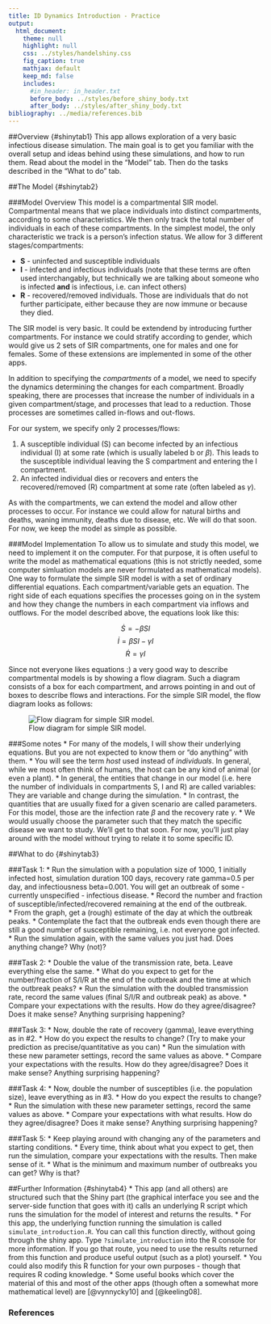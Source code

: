 ```yaml
---
title: ID Dynamics Introduction - Practice
output:
  html_document:
    theme: null
    highlight: null
    css: ../styles/handelshiny.css
    fig_caption: true
    mathjax: default 
    keep_md: false
    includes:
      #in_header: in_header.txt
      before_body: ../styles/before_shiny_body.txt
      after_body: ../styles/after_shiny_body.txt 
bibliography: ../media/references.bib
---
```


##Overview {#shinytab1}
This app allows exploration of a very basic infectious disease simulation. The main goal is to get you familiar with the overall setup and ideas behind using these simulations, and how to run them. Read about the model in the "Model" tab. Then do the tasks described in the "What to do" tab.


##The Model {#shinytab2}

###Model Overview
This model is a compartmental SIR model. Compartmental means that we place individuals into distinct compartments, according to some characteristics. We then only track the total number of individuals in each of these compartments. In the simplest model, the only characteristic we track is a person's infection status. We allow for 3 different stages/compartments: 

* **S** - uninfected and susceptible individuals 
* **I** - infected and infectious individuals (note that these terms are often used interchangably, but technically we are talking about someone who is infected **and** is infectious, i.e. can infect others)
* **R** - recovered/removed individuals. Those are individuals that do not further participate, either because they are now immune or because they died.

The SIR model is very basic. It could be extendend by introducing further compartments. For instance we could stratify according to gender, which would give us 2 sets of SIR compartments, one for males and one for females. Some of these extensions are implemented in some of the other apps.

In addition to specifying the *compartments* of a model, we need to specify the dynamics determining the changes for each compartment. Broadly speaking, there are processes that increase the number of individuals in a given compartment/stage, and processes that lead to a reduction. Those processes are sometimes called in-flows and out-flows. 

For our system, we specify only 2 processes/flows: 

1. A susceptible individual (S) can become infected by an infectious individual (I) at some rate (which is usually labeled b or $\beta$). This leads to the susceptible individual leaving the S compartment and entering the I compartment.   
2. An infected individual dies or recovers and enters the recovered/removed (R) compartment at some rate (often labeled as $\gamma$).

As with the compartments, we can extend the model and allow other processes to occur. For instance we could allow for natural births and deaths, waning immunity, deaths due to disease, etc. We will do that soon. For now, we keep the model as simple as possible.

###Model Implementation
To allow us to simulate and study this model, we need to implement it on the computer. For that purpose, it is often useful to write the model as mathematical equations (this is not strictly needed, some computer simluation models are never formulated as mathematical models). One way to formulate the simple SIR model is with a set of ordinary differential equations. Each compartment/variable gets an equation. The right side of each equations specifies the processes going on in the system and how they change the numbers in each compartment via inflows and outflows. For the model described above, the equations look like this:

$$\dot S = -\beta SI$$ 
$$\dot I = \beta S I - \gamma I$$
$$\dot R = \gamma I$$

Since not everyone likes equations :) a very good way to describe compartmental models is by showing a flow diagram. Such a diagram consists of a box for each compartment, and arrows pointing in and out of boxes to describe flows and interactions. For the simple SIR model, the flow diagram looks as follows:

![Flow diagram for simple SIR model. ](../media/SIRdiagram.png)


###Some notes
* For many of the models, I will show their underlying equations. But you are not expected to know them or "do anything" with them.
* You will see the term *host* used instead of *individuals*. In general, while we most often think of humans, the host can be any kind of animal (or even a plant).
* In general, the entities that change in our model (i.e. here the number of individuals in compartments S, I and R) are called variables: They are variable and change during the simulation. 
* In contrast, the quantities that are usually fixed for a given scenario are called parameters. For this model, those are the infection rate $\beta$ and the recovery rate $\gamma$.
* We would usually choose the parameter such that they match the specific disease we want to study. We'll get to that soon. For now, you'll just play around with the model without trying to relate it to some specific ID.



##What to do {#shinytab3}

###Task 1: 
* Run the simulation with a population size of 1000, 1 initially infected host, simulation duration 100 days, recovery rate gamma=0.5 per day, and infectiousness beta=0.001. You will get an outbreak of some - currently unspecified - infectious disease. 
* Record the number and fraction of susceptible/infected/recovered remaining at the end of the outbreak.    
* From the graph, get a (rough) estimate of the day at which the outbreak peaks.
* Contemplate the fact that the outbreak ends even though there are still a good number of susceptible remaining, i.e. not everyone got infected. 
* Run the simulation again, with the same values you just had. Does anything change? Why (not)?

###Task 2: 
* Double the value of the transmission rate, beta. Leave everything else the same. 
* What do you expect to get for the number/fraction of S/I/R at the end of the outbreak and the time at which the outbreak peaks?
* Run the simulation with the doubled transmission rate, record the same values (final S/I/R and outbreak peak) as above.
* Compare your expectations with the results. How do they agree/disagree? Does it make sense? Anything surprising happening?

###Task 3: 
* Now, double the rate of recovery (gamma), leave everything as in #2.
* How do you expect the results to change? (Try to make your prediction as precise/quantitative as you can)
* Run the simulation with these new parameter settings, record the same values as above.
* Compare your expectations with the results. How do they agree/disagree? Does it make sense? Anything surprising happening?

###Task 4: 
* Now, double the number of susceptibles (i.e. the population size), leave everything as in #3.
* How do you expect the results to change?
* Run the simulation with these new parameter settings, record the same values as above.
* Compare your expectations with what results. How do they agree/disagree? Does it make sense? Anything surprising happening?

###Task 5: 
* Keep playing around with changing any of the parameters and starting conditions.
* Every time, think about what you expect to get, then run the simulation, compare your expectations with the results. Then make sense of it.
* What is the minimum and maximum number of outbreaks you can get? Why is that?






##Further Information {#shinytab4}
* This app (and all others) are structured such that the Shiny part (the graphical interface you see and the server-side function that goes with it) calls an underlying R script which runs the simulation for the model of interest and returns the results.
* For this app, the underlying function running the simulation is called `simulate_introduction.R`. You can call this function directly, without going through the shiny app. Type `?simulate_introduction` into the R console for more information. If you go that route, you need to use the results returned from this function and produce useful output (such as a plot) yourself. 
* You could also modify this R function for your own purposes - though that requires R coding knowledge.
* Some useful books which cover the material of this and most of the other apps (though often a somewhat more mathematical level) are [@vynnycky10] and [@keeling08].

### References


